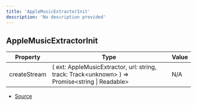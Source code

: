 ```yaml
---
title: 'AppleMusicExtractorInit'
description: 'No description provided'
---
```


## AppleMusicExtractorInit

| Property     | Type                                                                                              | Value |
| ------------ | ------------------------------------------------------------------------------------------------- | ----- |
| createStream | ( ext: AppleMusicExtractor, url: string, track: Track\<unknown> ) => Promise\<string \| Readable> | N/A   |

- [Source](https://github.com/androz2091/discord-player/blob/ce04b3f4c6671029ce4d4aa9090e56ac7e7f5666/packages/extractor/src/extractors/AppleMusicExtractor.ts#L17)

